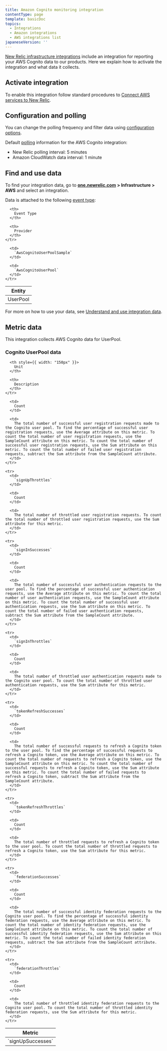 ```yaml
---
title: Amazon Cognito monitoring integration
contentType: page
template: basicDoc
topics:
  - Integrations
  - Amazon integrations
  - AWS integrations list
japaneseVersion: ''
---
```


[New Relic infrastructure integrations](https://docs.newrelic.com/docs/infrastructure/integrations-getting-started/getting-started/introduction-infrastructure-integrations) include an integration for reporting your AWS Cognito data to our products. Here we explain how to activate the integration and what data it collects.

## Activate integration

To enable this integration follow standard procedures to [Connect AWS services to New Relic](https://docs.newrelic.com/docs/infrastructure/infrastructure-integrations/getting-started/connect-aws-integrations-infrastructure).

## Configuration and polling

You can change the polling frequency and filter data using [configuration options](/docs/integrations/new-relic-integrations/getting-started/configure-polling-frequency-data-collection-cloud-integrations).

Default [polling](/docs/infrastructure/amazon-integrations/aws-integrations-list/aws-polling-intervals-infrastructure-integrations) information for the AWS Cognito integration:

* New Relic polling interval: 5 minutes
* Amazon CloudWatch data interval: 1 minute

## Find and use data

To find your integration data, go to [**one.newrelic.com**](http://one.newrelic.com) **> Infrastructure > AWS** and select an integration.

Data is attached to the following [event type](https://docs.newrelic.com/docs/insights/use-insights-ui/getting-started/introduction-new-relic-insights#event-type):

<Table>
  <thead>
    <tr>
      <th>
        Entity
      </th>

      <th>
        Event Type
      </th>

      <th>
        Provider
      </th>
    </tr>
  </thead>

  <tbody>
    <tr>
      <td>
        UserPool
      </td>

      <td>
        `AwsCognitoUserPoolSample`
      </td>

      <td>
        `AwsCognitoUserPool`
      </td>
    </tr>
  </tbody>
</Table>

For more on how to use your data, see [Understand and use integration data](https://docs.newrelic.com/docs/infrastructure/integrations/find-use-infrastructure-integration-data).

## Metric data

This integration collects AWS Cognito data for UserPool.

### Cognito UserPool data

<Table>
  <thead>
    <tr>
      <th style={{ width: "275px" }}>
        Metric
      </th>

      <th style={{ width: "150px" }}>
        Unit
      </th>

      <th>
        Description
      </th>
    </tr>
  </thead>

  <tbody>
    <tr>
      <td>
        `signUpSuccesses`
      </td>

      <td>
        Count
      </td>

      <td>
        The total number of successful user registration requests made to the Cognito user pool. To find the percentage of successful user registration requests, use the Average attribute on this metric. To count the total number of user registration requests, use the SampleCount attribute on this metric. To count the total number of successful user registration requests, use the Sum attribute on this metric. To count the total number of failed user registration requests, subtract the Sum attribute from the SampleCount attribute.
      </td>
    </tr>

    <tr>
      <td>
        `signUpThrottles`
      </td>

      <td>
        Count
      </td>

      <td>
        The total number of throttled user registration requests. To count the total number of throttled user registration requests, use the Sum attribute for this metric.
      </td>
    </tr>

    <tr>
      <td>
        `signInSuccesses`
      </td>

      <td>
        Count
      </td>

      <td>
        The total number of successful user authentication requests to the user pool. To find the percentage of successful user authentication requests, use the Average attribute on this metric. To count the total number of user authentication requests, use the SampleCount attribute on this metric. To count the total number of successful user authentication requests, use the Sum attribute on this metric. To count the total number of failed user authentication requests, subtract the Sum attribute from the SampleCount attribute.
      </td>
    </tr>

    <tr>
      <td>
        `signInThrottles`
      </td>

      <td>
        Count
      </td>

      <td>
        The total number of throttled user authentication requests made to the Cognito user pool. To count the total number of throttled user authentication requests, use the Sum attribute for this metric.
      </td>
    </tr>

    <tr>
      <td>
        `tokenRefreshSuccesses`
      </td>

      <td>
        Count
      </td>

      <td>
        The total number of successful requests to refresh a Cognito token to the user pool. To find the percentage of successful requests to refresh a Cognito token, use the Average attribute on this metric. To count the total number of requests to refresh a Cognito token, use the SampleCount attribute on this metric. To count the total number of successful requests to refresh a Cognito token, use the Sum attribute on this metric. To count the total number of failed requests to refresh a Cognito token, subtract the Sum attribute from the SampleCount attribute.
      </td>
    </tr>

    <tr>
      <td>
        `tokenRefreshThrottles`
      </td>

      <td>
        Count
      </td>

      <td>
        The total number of throttled requests to refresh a Cognito token to the user pool. To count the total number of throttled requests to refresh a Cognito token, use the Sum attribute for this metric.
      </td>
    </tr>

    <tr>
      <td>
        `federationSuccesses`
      </td>

      <td>
        Count
      </td>

      <td>
        The total number of successful identity federation requests to the Cognito user pool. To find the percentage of successful identity federation requests, use the Average attribute on this metric. To count the total number of identity federation requests, use the SampleCount attribute on this metric. To count the total number of successful identity federation requests, use the Sum attribute on this metric. To count the total number of failed identity federation requests, subtract the Sum attribute from the SampleCount attribute.
      </td>
    </tr>

    <tr>
      <td>
        `federationThrottles`
      </td>

      <td>
        Count
      </td>

      <td>
        The total number of throttled identity federation requests to the Cognito user pool. To count the total number of throttled identity federation requests, use the Sum attribute for this metric.
      </td>
    </tr>
  </tbody>
</Table>
